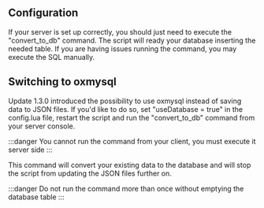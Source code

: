 ## Configuration

If your server is set up correctly, you should just need to execute the "convert_to_db" command.
The script will ready your database inserting the needed table. If you are having issues running the command, you may execute the SQL manually.

## Switching to oxmysql
Update 1.3.0 introduced the possibility to use oxmysql instead of saving data to JSON files.
If you'd like to do so, set "useDatabase = true" in the config.lua file, restart the script and run the "convert_to_db" command from your server console.

:::danger
You cannot run the command from your client, you must execute it server side
:::

This command will convert your existing data to the database and will stop the script from updating the JSON files further on.

:::danger
Do not run the command more than once without emptying the database table
:::